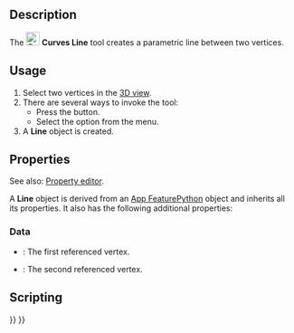 <languages/>

{{Docnav
|
|[[Curves_EditableSpline|EditableSpline]]
|[[Curves_Workbench|Curves]]
|IconL=
|IconR=Curves_EditableSpline.svg
|IconC=Curves_workbench_icon.svg
}}

{{GuiCommand
|Name=Curves Line
|MenuLocation=Curves → Parametric line
|Workbenches=[[Curves_Workbench|Curves]]
}}

==Description==

The [[Image:Curves_Line.svg|24px]] '''Curves Line''' tool creates a parametric line between two vertices.

==Usage==

# Select two vertices in the [[3D_view|3D view]].
# There are several ways to invoke the tool:
#* Press the {{Button|[[Image:Curves_Line.svg|16px]] [[Curves_Line|Parametric line]]}} button.
#* Select the {{MenuCommand|Curves → [[Image:Curves_Line.svg|16px]] Parametric line}} option from the menu.
# A '''Line''' object is created.

==Properties==

See also: [[Property_editor|Property editor]].

A '''Line''' object is derived from an [[App_FeaturePython|App FeaturePython]] object and inherits all its properties. It also has the following additional properties:

===Data===

{{TitleProperty|Line}}

* {{PropertyData|Vertex1|LinkSub}}: The first referenced vertex.
* {{PropertyData|Vertex2|LinkSub}}: The second referenced vertex.

==Scripting==


{{Docnav
|
|[[Curves_EditableSpline|EditableSpline]]
|[[Curves_Workbench|Curves]]
|IconL=
|IconR=Curves_EditableSpline.svg
|IconC=Curves_workbench_icon.svg
}}

{{Curves Tools navi{{#translation:}}}}
{{Userdocnavi{{#translation:}}}}